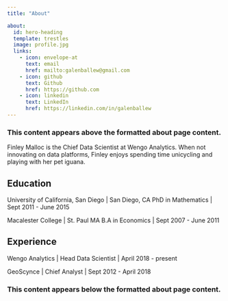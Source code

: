 ```yaml
---
title: "About"

about:
  id: hero-heading
  template: trestles
  image: profile.jpg
  links:
    - icon: envelope-at
      text: email
      href: mailto:galenballew@gmail.com
    - icon: github
      text: Github
      href: https://github.com
    - icon: linkedin
      text: LinkedIn
      href: https://linkedin.com/in/galenballew
---
```


### This content appears above the formatted about page content.

:::{#hero-heading}

Finley Malloc is the Chief Data Scientist at Wengo Analytics. When not innovating on data platforms, Finley enjoys spending time unicycling and playing with her pet iguana.

## Education

University of California, San Diego | San Diego, CA
PhD in Mathematics | Sept 2011 - June 2015

Macalester College | St. Paul MA
B.A in Economics | Sept 2007 - June 2011

## Experience

Wengo Analytics | Head Data Scientist | April 2018 - present

GeoScynce | Chief Analyst | Sept 2012 - April 2018

:::

### This content appears below the formatted about page content.